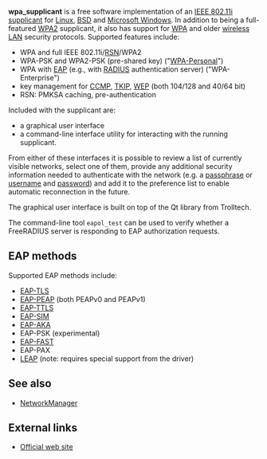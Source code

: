 '''wpa_supplicant''' is a free software implementation of an [[IEEE 802.11i]] [[supplicant]] for [[Linux]], [[BSD]] and [[Microsoft Windows]]. In addition to being a full-featured [[Wi-Fi Protected Access#WPA2|WPA2]] supplicant, it also has support for [[Wi-Fi Protected Access|WPA]] and older [[wireless LAN]] security protocols. Supported features include:

* WPA and full IEEE 802.11i/[[Robust Security Network|RSN]]/WPA2
* WPA-PSK and WPA2-PSK (pre-shared key) ("[[Wi-Fi Protected Access#Security in pre-shared key mode|WPA-Personal]]")
* WPA with [[Extensible Authentication Protocol|EAP]] (e.g., with [[RADIUS]] authentication server) ("WPA-Enterprise")
* key management for [[CCMP]], [[TKIP]], [[WEP]] (both 104/128 and 40/64 bit)
* RSN: PMKSA caching, pre-authentication

Included with the supplicant are:
* a graphical user interface
* a command-line interface utility for interacting with the running supplicant.

From either of these interfaces it is possible to review a list of currently visible networks, select one of them, provide any additional security information needed to authenticate with the network (e.g. a [[passphrase]] or [[username]] and [[password]]) and add it to the preference list to enable automatic reconnection in the future.

The graphical user interface is built on top of the Qt library from Trolltech.

The command-line tool <tt>eapol_test</tt> can be used to verify whether a FreeRADIUS server is responding to EAP authorization requests.

== EAP methods ==

Supported EAP methods include:

* [[Extensible Authentication Protocol#EAP-TLS|EAP-TLS]]
* [[Extensible Authentication Protocol#PEAP|EAP-PEAP]] (both PEAPv0 and PEAPv1)
* [[Extensible Authentication Protocol#EAP-TTLS|EAP-TTLS]]
* [[Extensible Authentication Protocol#EAP-SIM|EAP-SIM]]
* [[Extensible Authentication Protocol#EAP-AKA|EAP-AKA]]
* EAP-PSK (experimental)
* [[Extensible Authentication Protocol#EAP-FAST|EAP-FAST]]
* EAP-PAX
* [[Extensible Authentication Protocol#LEAP|LEAP]] (note: requires special support from the driver)

==See also==

*[[NetworkManager]]

==External links==

*[http://hostap.epitest.fi/wpa_supplicant/ Official web site]
